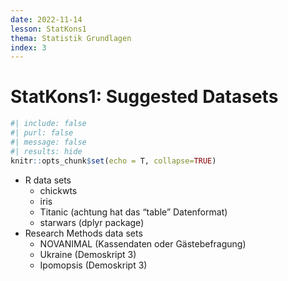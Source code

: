 ```yaml
---
date: 2022-11-14
lesson: StatKons1
thema: Statistik Grundlagen
index: 3
---
```


# StatKons1: Suggested Datasets


```r
#| include: false
#| purl: false
#| message: false
#| results: hide
knitr::opts_chunk$set(echo = T, collapse=TRUE)
```

- R data sets
  - chickwts
  - iris
  - Titanic (achtung hat das "table" Datenformat)
  - starwars (dplyr package)
- Research Methods data sets
  - NOVANIMAL (Kassendaten oder Gästebefragung)
  - Ukraine (Demoskript 3)
  - Ipomopsis (Demoskript 3)
